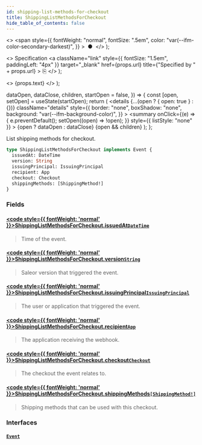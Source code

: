 ```yaml
---
id: shipping-list-methods-for-checkout
title: ShippingListMethodsForCheckout
hide_table_of_contents: false
---
```


  <>
    <span
      style={{
        fontWeight: "normal",
        fontSize: ".5em",
        color: "var(--ifm-color-secondary-darkest)",
      }}
    >
      &nbsp;●&nbsp;
    </span>
  </>
);

  <>
    Specification
    <a
      className="link"
      style={{ fontSize: "1.5em", paddingLeft: "4px" }}
      target="\_blank"
      href={props.url}
      title={"Specified by " + props.url}
    >
      ⎘
    </a>
  </>
);

  <>
    <span className={props.class}>{props.text}</span>
  </>
);


  dataOpen,
  dataClose,
  children,
  startOpen = false,
}) => {
  const [open, setOpen] = useState(startOpen);
  return (
    <details
      {...(open ? { open: true } : {})}
      className="details"
      style={{
        border: "none",
        boxShadow: "none",
        background: "var(--ifm-background-color)",
      }}
    >
      <summary
        onClick={(e) => {
          e.preventDefault();
          setOpen((open) => !open);
        }}
        style={{ listStyle: "none" }}
      >
        {open ? dataOpen : dataClose}
      </summary>
      {open && children}
    </details>
  );
};

List shipping methods for checkout.

<Badge text="Added in Saleor 3.6" class="secondary margin-bottom--sm" />

```graphql
type ShippingListMethodsForCheckout implements Event {
  issuedAt: DateTime
  version: String
  issuingPrincipal: IssuingPrincipal
  recipient: App
  checkout: Checkout
  shippingMethods: [ShippingMethod!]
}
```

### Fields

#### [<code style={{ fontWeight: 'normal' }}>ShippingListMethodsForCheckout.<b>issuedAt</b></code>](#)<Bullet />[`DateTime`](../../../api-reference/miscellaneous/scalars/date-time) <Badge class="badge badge--secondary" text="scalar"/>

> Time of the event.

#### [<code style={{ fontWeight: 'normal' }}>ShippingListMethodsForCheckout.<b>version</b></code>](#)<Bullet />[`String`](../../../api-reference/miscellaneous/scalars/string) <Badge class="badge badge--secondary" text="scalar"/>

> Saleor version that triggered the event.

#### [<code style={{ fontWeight: 'normal' }}>ShippingListMethodsForCheckout.<b>issuingPrincipal</b></code>](#)<Bullet />[`IssuingPrincipal`](../../../api-reference/miscellaneous/unions/issuing-principal) <Badge class="badge badge--secondary" text="union"/>

> The user or application that triggered the event.

#### [<code style={{ fontWeight: 'normal' }}>ShippingListMethodsForCheckout.<b>recipient</b></code>](#)<Bullet />[`App`](../../../api-reference/apps/objects/app) <Badge class="badge badge--secondary" text="object"/>

> The application receiving the webhook.

#### [<code style={{ fontWeight: 'normal' }}>ShippingListMethodsForCheckout.<b>checkout</b></code>](#)<Bullet />[`Checkout`](../../../api-reference/checkout/objects/checkout) <Badge class="badge badge--secondary" text="object"/>

> The checkout the event relates to.

#### [<code style={{ fontWeight: 'normal' }}>ShippingListMethodsForCheckout.<b>shippingMethods</b></code>](#)<Bullet />[`[ShippingMethod!]`](../../../api-reference/shipping/objects/shipping-method) <Badge class="badge badge--secondary" text="list"/> <Badge class="badge badge--secondary" text="object"/>

> Shipping methods that can be used with this checkout.
>
> <Badge text="Added in Saleor 3.6" class="secondary margin-bottom--sm" />

### Interfaces

#### [`Event`](../../../api-reference/miscellaneous/interfaces/event) <Badge class="badge badge--secondary" text="interface"/>

>

